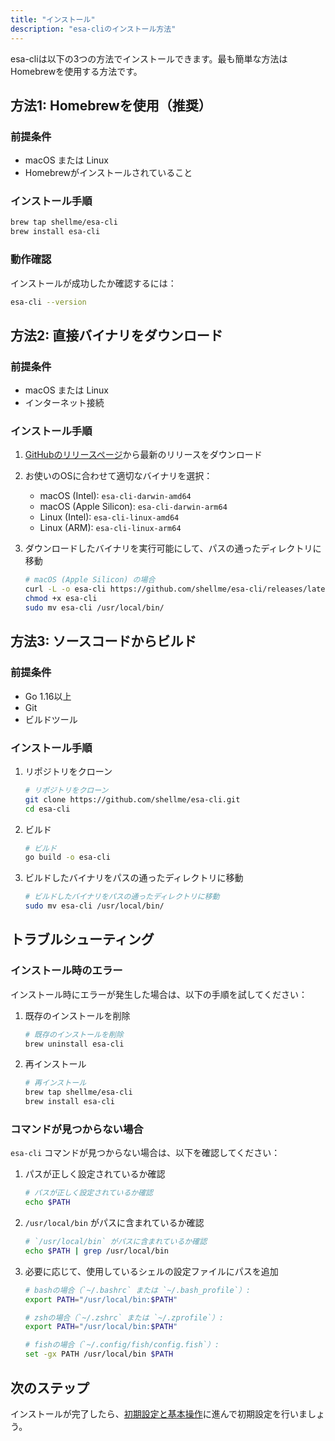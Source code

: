 ```yaml
---
title: "インストール"
description: "esa-cliのインストール方法"
---
```



esa-cliは以下の3つの方法でインストールできます。最も簡単な方法はHomebrewを使用する方法です。

## 方法1: Homebrewを使用（推奨）

### 前提条件
- macOS または Linux
- Homebrewがインストールされていること

### インストール手順

```bash
brew tap shellme/esa-cli
brew install esa-cli
```

### 動作確認

インストールが成功したか確認するには：

```bash
esa-cli --version
```

## 方法2: 直接バイナリをダウンロード

### 前提条件
- macOS または Linux
- インターネット接続

### インストール手順

<Steps>

1. [GitHubのリリースページ](https://github.com/shellme/esa-cli/releases)から最新のリリースをダウンロード

2. お使いのOSに合わせて適切なバイナリを選択：

   - macOS (Intel): `esa-cli-darwin-amd64`
   - macOS (Apple Silicon): `esa-cli-darwin-arm64`
   - Linux (Intel): `esa-cli-linux-amd64`
   - Linux (ARM): `esa-cli-linux-arm64`

3. ダウンロードしたバイナリを実行可能にして、パスの通ったディレクトリに移動

   ```bash
   # macOS (Apple Silicon) の場合
   curl -L -o esa-cli https://github.com/shellme/esa-cli/releases/latest/download/esa-cli-darwin-arm64
   chmod +x esa-cli
   sudo mv esa-cli /usr/local/bin/
   ```

</Steps>


## 方法3: ソースコードからビルド

### 前提条件
- Go 1.16以上
- Git
- ビルドツール

### インストール手順

<Steps>

1. リポジトリをクローン

   ```bash
   # リポジトリをクローン
   git clone https://github.com/shellme/esa-cli.git
   cd esa-cli
   ```

2. ビルド

   ```bash
   # ビルド
   go build -o esa-cli
   ```

3. ビルドしたバイナリをパスの通ったディレクトリに移動

   ```bash
   # ビルドしたバイナリをパスの通ったディレクトリに移動
   sudo mv esa-cli /usr/local/bin/
   ```

</Steps>


## トラブルシューティング

### インストール時のエラー

インストール時にエラーが発生した場合は、以下の手順を試してください：

<Steps>

1. 既存のインストールを削除

   ```bash
   # 既存のインストールを削除
   brew uninstall esa-cli
   ```

2. 再インストール

   ```bash
   # 再インストール
   brew tap shellme/esa-cli
   brew install esa-cli
   ```

</Steps>

### コマンドが見つからない場合

`esa-cli` コマンドが見つからない場合は、以下を確認してください：

<Steps>

1. パスが正しく設定されているか確認
   ```bash
   # パスが正しく設定されているか確認
   echo $PATH
   ```

2. `/usr/local/bin` がパスに含まれているか確認
   ```bash
   # `/usr/local/bin` がパスに含まれているか確認
   echo $PATH | grep /usr/local/bin
   ```

3. 必要に応じて、使用しているシェルの設定ファイルにパスを追加
   ```bash
   # bashの場合（`~/.bashrc` または `~/.bash_profile`）:
   export PATH="/usr/local/bin:$PATH"
   ```

   ```bash
   # zshの場合（`~/.zshrc` または `~/.zprofile`）:
   export PATH="/usr/local/bin:$PATH"
   ```

   ```bash
   # fishの場合（`~/.config/fish/config.fish`）:
   set -gx PATH /usr/local/bin $PATH
   ```
</Steps>


## 次のステップ

インストールが完了したら、[初期設定と基本操作](/getting-started/first-steps)に進んで初期設定を行いましょう。 
